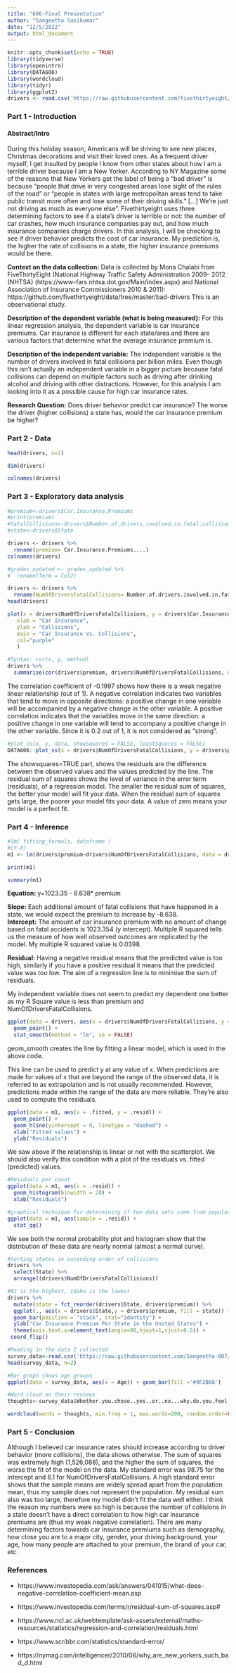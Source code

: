 ```yaml
---
title: "606-Final Presentation"
author: "Sangeetha Sasikumar"
date: "12/5/2022"
output: html_document
---
```


```r
knitr::opts_chunk$set(echo = TRUE)
library(tidyverse)
library(openintro)
library(DATA606)
library(wordcloud)
library(tidyr)
library(ggplot2)
drivers <- read.csv('https://raw.githubusercontent.com/fivethirtyeight/data/master/bad-drivers/bad-drivers.csv')
```

### **Part 1 - Introduction**
#### **Abstract/Intro**
During this holiday season, Americans will be driving to see new places, Christmas decorations and visit their loved ones. As a frequent driver myself, I get insulted by people I know from other states about how I am a terrible driver because I am a New Yorker. According to NY Magazine some of the reasons that New Yorkers get the label of being a "bad driver" is because “people that drive in very congested areas lose sight of the rules of the road” or “people in states with large metropolitan areas tend to take public transit more often and lose some of their driving skills.” [...] We’re just not driving as much as everyone else”. Fivethirtyeight uses three determining factors to see if a state’s driver is terrible or not: the number of car crashes, how much insurance companies pay out, and how much insurance companies charge drivers. In this analysis, I will be checking to see if driver behavior predicts the cost of car insurance. My prediction is, the higher the rate of collisions in a state, the higher insurance premiums would be there. 

**Context on the data collection:** Data is collected by Mona Chalabi from FiveThirtyEight (National Highway Traffic Safety Administration 2009- 2012 (NHTSA) (https://www-fars.nhtsa.dot.gov/Main/index.aspx) and National Association of Insurance Commissioners 2010 & 2011): https://github.com/fivethirtyeight/data/tree/master/bad-drivers This is an observational study. 

**Description of the dependent variable (what is being measured):** For this linear regression analysis, the dependent variable is car insurance premiums. Car insurance is different for each state/area and there are various factors that determine what the average insurance premium is. 

**Description of the independent variable:** The independent variable is the number of drivers involved in fatal collisions per billion miles. Even though this isn’t actually an independent variable in a bigger picture because fatal collisions can depend on multiple factors such as driving after drinking alcohol and driving with other distractions. However, for this analysis I am looking into it as a possible cause for high car insurance rates. 

**Research Question:** Does driver behavior predict car insurance? The worse the driver (higher collisions) a state has, would the car insurance premium be higher? 


### **Part 2 - Data**
```r
head(drivers, n=1)
```
```r
dim(drivers)
```

```r
colnames(drivers)
```

### **Part 3 - Exploratory data analysis**

```r
#premium<-drivers$Car.Insurance.Premiums
#print(premium)
#fatalCollisions<-drivers$Number.of.drivers.involved.in.fatal.collisions.per.billion.miles
#state<-drivers$State

drivers <- drivers %>%
  rename(premium= Car.Insurance.Premiums....)
colnames(drivers)

#grades_updated <- grades_updated %>%
#  rename(Term = Col2)

drivers <- drivers %>%
  rename(NumOfDriversFatalCollisions= Number.of.drivers.involved.in.fatal.collisions.per.billion.miles)
head(drivers)
```

```r
plot(x = drivers$NumOfDriversFatalCollisions, y = drivers$Car.Insurance.Premiums,
   xlab = "Car Insurance",
   ylab = "Collisions",
   main = "Car Insurance Vs. Collisions",
   col="purple"
   )

```


```r

#Syntax: cor(x, y, method)
drivers %>%
  summarise(cor(drivers$premium, drivers$NumOfDriversFatalCollisions, use = "complete.obs"))

```

The correlation coefficient of -0.1997 shows how there is a weak negative linear relationship (out of 1). A negative correlation indicates two variables that tend to move in opposite directions: a positive change in one variable will be accompanied by a negative change in the other variable. A positive correlation indicates that the variables move in the same direction: a positive change in one variable will tend to accompany a positive change in the other variable. Since it is 0.2 out of 1, it is not considered as "strong". 


```r
#plot_ss(x, y, data, showSquares = FALSE, leastSquares = FALSE)
DATA606::plot_ss(x = drivers$NumOfDriversFatalCollisions, y = drivers$premium , showSquares = TRUE)  

```
The showsquares=TRUE part, shows the residuals are the difference between the observed values and the values predicted by the line. The residual sum of squares shows the level of variance in the error term (residuals), of a regression model. The smaller the residual sum of squares, the better your model will fit your data. When the residual sum of squares gets large, the poorer your model fits your data. A value of zero means your model is a perfect fit.

### **Part 4 - Inference**

```r
#lm( fitting_formula, dataframe )
#(Y~X)
m1 <- lm(drivers$premium~drivers$NumOfDriversFatalCollisions, data = drivers)

print(m1)

```
```r
summary(m1)

```

**Equation: **y=1023.35 - 8.638* premium 

**Slope:** Each additional amount of fatal collisions that have happened in a state, we would expect the premium to increase by -8.638.  
**Intercept:** The amount of car insurance premium with no amount of change based on fatal accidents is 1023.354 (y intercept). Multiple R squared tells us the measure of how well observed outcomes are replicated by the model. My multiple R squared value is 0.0398. 

**Residual:** Having a negative residual means that the predicted value is too high, similarly if you have a positive residual it means that the predicted value was too low. The aim of a regression line is to minimise the sum of residuals.

My independent variable does not seem to predict my dependent one better as my R Square value is less than premium and NumOfDriversFatalCollisions.



```r
ggplot(data = drivers, aes(x = drivers$NumOfDriversFatalCollisions, y = drivers$premium)) +
  geom_point() +
  stat_smooth(method = "lm", se = FALSE)
```

geom_smooth creates the line by fitting a linear model, which is used in the above code. 

This line can be used to predict y at any value of x. When predictions are made for values of x that are beyond the range of the observed data, it is referred to as extrapolation and is not usually recommended. However, predictions made within the range of the data are more reliable. They’re also used to compute the residuals.

```r
ggplot(data = m1, aes(x = .fitted, y = .resid)) +
  geom_point() +
  geom_hline(yintercept = 0, linetype = "dashed") +
  xlab("Fitted values") +
  ylab("Residuals")

```

We saw above if the relationship is linear or not with the scatterplot. We should also verify this condition with a plot of the residuals vs. fitted (predicted) values.

```r
#Residuals per count
ggplot(data = m1, aes(x = .resid)) +
  geom_histogram(binwidth = 20) +
  xlab("Residuals")

```

```r

#graphical technique for determining if two data sets come from populations with a common distribution
ggplot(data = m1, aes(sample = .resid)) +
  stat_qq()

```

We see both the normal probability plot and histogram show that the distribution of these data are nearly normal (almost a normal curve).

```r
#Sorting states in ascending order of collisions
drivers %>%
  select(State) %>%
  arrange((drivers$NumOfDriversFatalCollisions))


```

```r
#NJ is the highest, Idaho is the lowest
drivers %>% 
  mutate(state = fct_reorder(drivers$State, drivers$premium)) %>%
  ggplot(., aes(x = drivers$State,y = drivers$premium, fill = state)) + 
  geom_bar(position = "stack", stat="identity") + 
  ylab("Car Insurance Premium Per State in the United States") + 
  theme(axis.text.x=element_text(angle=90,hjust=1,vjust=0.5)) +
 coord_flip()

```


```r
#Reading in the data I collected
survey_data<-read.csv('https://raw.githubusercontent.com/Sangeetha-007/Worst-Drivers-in-the-US/main/NY%20Drivers_Road%20Experience%20(Responses)%20-%20Form%20Responses%201%20(1).csv')
head(survey_data, n=2)

```

```r
#Bar graph shows age groups
ggplot(data = survey_data, aes(x = Age)) + geom_bar(fill ='#9F2B68')

```

```r
#Word cloud on their reviews
thoughts<-survey_data$Whether.you.chose..yes..or..no...why.do.you.feel.that.way.

wordcloud(words = thoughts, min.freq = 1, max.words=200, random.order=FALSE, rot.per=0.35,colors=brewer.pal(8, "Dark2"))


```


### **Part 5 - Conclusion**

Although I believed car insurance rates should increase according to driver behavior (more collisions), the data shows otherwise. The sum of squares was extremely high (1,526,088), and the higher the sum of squares, the worse the fit of the model on the data. My standard error was 98.75 for the intercept and 6.1 for NumOfDriversFatalCollisions. A high standard error shows that the sample means are widely spread apart from the population mean, thus my sample does not represent the population. My residual sum also was too large, therefore my model didn’t fit the data well either. I think the reason my numbers were so high is because the number of collisions in a state doesn't have a direct correlation to how high car insurance premiums are (thus my weak negative correlation). There are many determining factors towards car insurance premiums such as demography, how close you are to a major city, gender, your driving background, your age, how many people are attached to your premium, the brand of your car, etc. 


### References
* https://www.investopedia.com/ask/answers/041015/what-does-negative-correlation-coefficient-mean.asp

* https://www.investopedia.com/terms/r/residual-sum-of-squares.asp#

* https://www.ncl.ac.uk/webtemplate/ask-assets/external/maths-resources/statistics/regression-and-correlation/residuals.html

* https://www.scribbr.com/statistics/standard-error/

* https://nymag.com/intelligencer/2010/06/why_are_new_yorkers_such_bad_d.html




